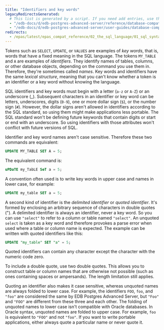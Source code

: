 ```yaml
---
title: "Identifiers and key words"
legacyRedirectsGenerated:
  # This list is generated by a script. If you need add entries, use the `legacyRedirects` key.
  - "/edb-docs/d/edb-postgres-advanced-server/reference/database-compatibility-for-oracle-developers-reference-guide/9.6/Database_Compatibility_for_Oracle_Developers_Reference_Guide.1.008.html"
  - "/edb-docs/d/edb-postgres-advanced-server/user-guides/database-compatibility-for-oracle-developers-guide/9.5/Database_Compatibility_for_Oracle_Developers_Guide.1.040.html"
redirects:
  - /epas/latest/epas_compat_reference/02_the_sql_language/01_sql_syntax/02_identifiers_and_key_words/ #generated for docs/epas/reorg-role-use-case-mode
---
```


<div id="identifiers_and_key_words" class="registered_link"></div>

Tokens such as `SELECT`, `UPDATE`, or `VALUES` are examples of *key words*, that is, words that have a fixed meaning in the SQL language. The tokens `MY_TABLE` and `A` are examples of *identifiers*. They identify names of tables, columns, or other database objects, depending on the command you use them in. Therefore, they're sometimes called *names*. Key words and identifiers have the same *lexical structure*, meaning that you can't know whether a token is an identifier or a key word without knowing the language.

SQL identifiers and key words must begin with a letter (`a-z` or `A-Z`) or an underscore (_). Subsequent characters in an identifier or key word can be letters, underscores, digits (`0-9`), one or more dollar sign (`$`), or the number sign (`#`). However, the dollar signs aren't allowed in identifiers according to the SQL standard, so using them might make applications less portable. The SQL standard won't be defining future keywords that contain digits or start or end with an underscore. So using identifiers with those attributes won't conflict with future versions of SQL.

Identifier and key word names aren't case sensitive. Therefore these two commands are equivalent:

```sql
UPDATE MY_TABLE SET A = 5;
```

The equivalent command is:

```sql
uPDaTE my_TabLE SeT a = 5;
```

A convention often used is to write key words in upper case and names in lower case, for example:

```sql
UPDATE my_table SET a = 5;
```

A second kind of identifier is the *delimited identifier* or *quoted identifier*. It's formed by enclosing an arbitrary sequence of characters in double quotes ("). A delimited identifier is always an identifier, never a key word. So you can use `"select"` to refer to a column or table named `"select"`. An unquoted `select` is taken as a key word and therefore provokes a parse error when used where a table or column name is expected. The example can be written with quoted identifiers like this:

```sql
UPDATE "my_table" SET "a" = 5;
```

Quoted identifiers can contain any character except the character with the numeric code zero.

To include a double quote, use two double quotes. This allows you to construct table or column names that are otherwise not possible (such as ones containing spaces or ampersands). The length limitation still applies.

Quoting an identifier also makes it case sensitive, whereas unquoted names are always folded to lower case. For example, the identifiers `FOO`, `foo`, and `"foo"` are considered the same by EDB Postgres Advanced Server, but `"Foo"` and `"FOO"` are different from these three and each other. The folding of unquoted names to lower case isn't compatible with Oracle databases. In Oracle syntax, unquoted names are folded to upper case. For example, `foo` is equivalent to `"FOO"` and not `"foo"`. If you want to write portable applications, either always quote a particular name or never quote it.
